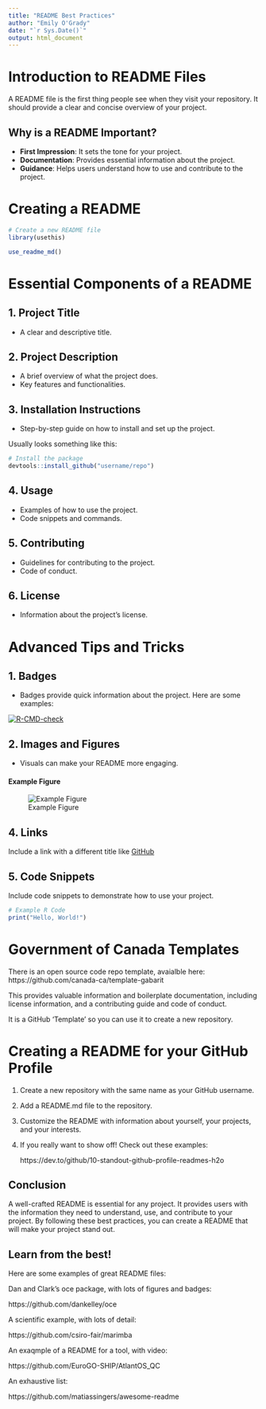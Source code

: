 ```yaml
---
title: "README Best Practices"
author: "Emily O'Grady"
date: "`r Sys.Date()`"
output: html_document
---
```



# Introduction to README Files

A README file is the first thing people see when they visit your repository. It should provide a clear and concise overview of your project.

## Why is a README Important?
- **First Impression**: It sets the tone for your project.
- **Documentation**: Provides essential information about the project.
- **Guidance**: Helps users understand how to use and contribute to the project.

# Creating a README

```r
# Create a new README file
library(usethis)

use_readme_md()

```

# Essential Components of a README

## 1. Project Title
- A clear and descriptive title.

## 2. Project Description
- A brief overview of what the project does.
- Key features and functionalities.

## 3. Installation Instructions
- Step-by-step guide on how to install and set up the project.

Usually looks something like this:

```r
# Install the package
devtools::install_github("username/repo")
```

## 4. Usage
- Examples of how to use the project.
- Code snippets and commands.

## 5. Contributing
- Guidelines for contributing to the project.
- Code of conduct.

## 6. License
- Information about the project's license.

# Advanced Tips and Tricks

## 1. Badges
- Badges provide quick information about the project. Here are some examples:

<!-- badges: start -->
[![R-CMD-check](https://github.com/tidyverse/dplyr/actions/workflows/R-CMD-check.yaml/badge.svg)](https://github.com/EOGrady21/vprr/actions/workflows/r.yml)
<!-- badges: end -->


## 2. Images and Figures
- Visuals can make your README more engaging.

#### Example Figure
![Example Figure](images/example.jfif)

## 4. Links

Include a link with a different title like 
[GitHub](https://github.com/) 

## 5. Code Snippets

Include code snippets to demonstrate how to use your project.

```r
# Example R Code
print("Hello, World!")
```

# Government of Canada Templates

There is an open source code repo template, avaialble here:
https://github.com/canada-ca/template-gabarit

This provides valuable information and boilerplate documentation, including license information, and a contributing guide and code of conduct. 

It is a GitHub 'Template' so you can use it to create a new repository.

# Creating a README for your GitHub Profile

1. Create a new repository with the same name as your GitHub username.

2. Add a README.md file to the repository.

3. Customize the README with information about yourself, your projects, and your interests.

4. If you really want to show off! Check out these examples:

    https://dev.to/github/10-standout-github-profile-readmes-h2o





## Conclusion

A well-crafted README is essential for any project. It provides users with the information they need to understand, use, and contribute to your project. By following these best practices, you can create a README that will make your project stand out.

## Learn from the best!

Here are some examples of great README files:

Dan and Clark's oce package, with lots of figures and badges:

https://github.com/dankelley/oce

A scientific example, with lots of detail:

https://github.com/csiro-fair/marimba

An exaqmple of a README for a tool, with video:

https://github.com/EuroGO-SHIP/AtlantOS_QC


An exhaustive list:

https://github.com/matiassingers/awesome-readme





